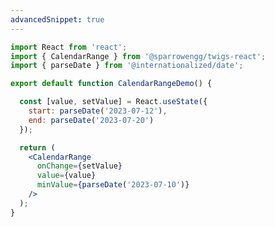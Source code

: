 ```yaml
---
advancedSnippet: true
---
```


```jsx
import React from 'react';
import { CalendarRange } from '@sparrowengg/twigs-react'; 
import { parseDate } from '@internationalized/date';

export default function CalendarRangeDemo() {

  const [value, setValue] = React.useState({
    start: parseDate('2023-07-12'),
    end: parseDate('2023-07-20')
  });

  return (
    <CalendarRange
      onChange={setValue}
      value={value}
      minValue={parseDate('2023-07-10')}
    />
  );
}
```